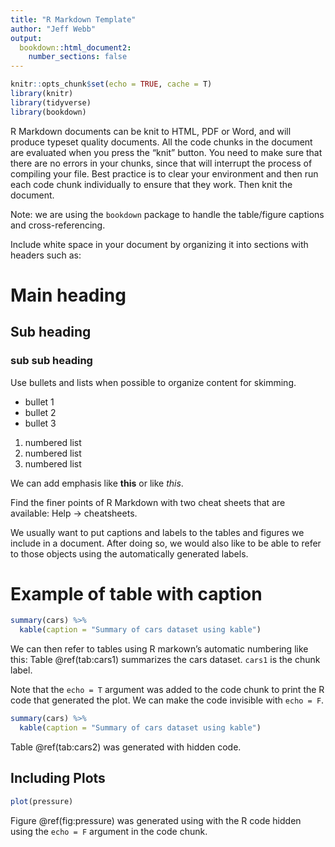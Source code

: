 ```yaml
---
title: "R Markdown Template"
author: "Jeff Webb"
output: 
  bookdown::html_document2:
    number_sections: false
---
```


```r
knitr::opts_chunk$set(echo = TRUE, cache = T)
library(knitr)
library(tidyverse)
library(bookdown)
```

R Markdown documents can be knit to HTML, PDF or Word, and will produce typeset quality documents.  All the code chunks in the document are evaluated when you press the "knit" button.  You need to make sure that there are no errors in your chunks, since that will interrupt the process of compiling your file.  Best practice is to clear your environment and then run each code chunk individually to ensure that they work.  Then knit the document.

Note:  we are using the `bookdown` package to handle the table/figure captions and cross-referencing.

Include white space in your document by organizing it into sections with headers such as:

# Main heading

## Sub heading

### sub sub heading

Use bullets and lists  when possible to organize content for skimming.

- bullet 1
- bullet 2
- bullet 3

1. numbered list
2. numbered list
3. numbered list

We can add emphasis like **this** or like *this*.

Find the finer points of R Markdown with two cheat sheets that are available:  Help -> cheatsheets.

We usually want to put captions and labels to the tables and figures we include in a document.  After doing so, we would also like to be able to refer to those objects using the automatically generated labels.

# Example of table with caption

```r
summary(cars) %>% 
  kable(caption = "Summary of cars dataset using kable")
```

We can then refer to tables using R markown's automatic numbering like this: Table \@ref(tab:cars1) summarizes the cars dataset. `cars1` is the chunk label.

Note that the `echo = T` argument was added to the code chunk to print the R code that generated the plot.  We can make the code invisible with `echo = F`.

```r
summary(cars) %>% 
  kable(caption = "Summary of cars dataset using kable")
```

Table \@ref(tab:cars2) was generated with hidden code.

## Including Plots

```r
plot(pressure)
```

Figure \@ref(fig:pressure) was generated using with the R code hidden using the `echo = F` argument in the code chunk.


